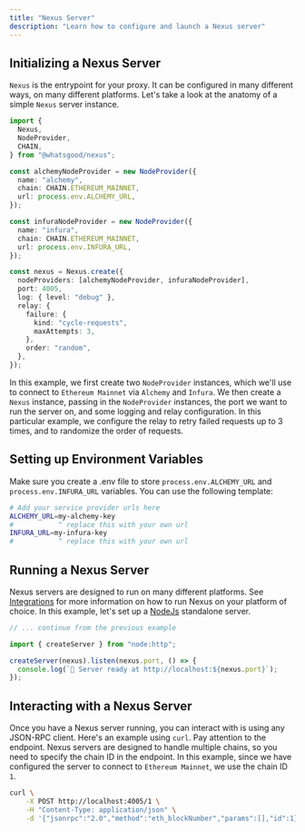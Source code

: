 ```yaml
---
title: "Nexus Server"
description: "Learn how to configure and launch a Nexus server"
---
```


## Initializing a Nexus Server

`Nexus` is the entrypoint for your proxy. It can be configured in many different ways, on many different platforms. Let's take a look at the anatomy of a simple `Nexus` server instance. 

```typescript
import {
  Nexus,
  NodeProvider,
  CHAIN,
} from "@whatsgood/nexus";

const alchemyNodeProvider = new NodeProvider({
  name: "alchemy",
  chain: CHAIN.ETHEREUM_MAINNET,
  url: process.env.ALCHEMY_URL,
});

const infuraNodeProvider = new NodeProvider({
  name: "infura",
  chain: CHAIN.ETHEREUM_MAINNET,
  url: process.env.INFURA_URL,
});

const nexus = Nexus.create({
  nodeProviders: [alchemyNodeProvider, infuraNodeProvider],
  port: 4005,
  log: { level: "debug" },
  relay: {
    failure: {
      kind: "cycle-requests",
      maxAttempts: 3,
    },
    order: "random",
  },
});
```

In this example, we first create two `NodeProvider` instances, which we'll use to connect to `Ethereum Mainnet` via `Alchemy` and `Infura`. We then create a `Nexus` instance, passing in the `NodeProvider` instances, the port we want to run the server on, and some logging and relay configuration. In this particular example, we configure the relay to retry failed requests up to 3 times, and to randomize the order of requests.

## Setting up Environment Variables

Make sure you create a .env file to store `process.env.ALCHEMY_URL` and `process.env.INFURA_URL` variables. You can use the following template:

```bash
# Add your service provider urls here
ALCHEMY_URL=my-alchemy-key
#           ^ replace this with your own url
INFURA_URL=my-infura-key
#           ^ replace this with your own url
```

## Running a Nexus Server

Nexus servers are designed to run on many different platforms. See [Integrations](/integrations/introduction) for more information on how to run Nexus on your platform of choice. In this example, let's set up a [NodeJs](/integrations/node-js) standalone server.

```typescript
// ... continue from the previous example

import { createServer } from "node:http";

createServer(nexus).listen(nexus.port, () => {
  console.log(`🚀 Server ready at http://localhost:${nexus.port}`);
});

```


## Interacting with a Nexus Server

Once you have a Nexus server running, you can interact with is using any JSON-RPC client. Here's an example using `curl`. Pay attention to the endpoint. Nexus servers are designed to handle multiple chains, so you need to specify the chain ID in the endpoint. In this example, since we have configured the server to connect to `Ethereum Mainnet`, we use the chain ID `1`.

```bash
curl \
    -X POST http://localhost:4005/1 \
    -H "Content-Type: application/json" \
    -d '{"jsonrpc":"2.0","method":"eth_blockNumber","params":[],"id":1}'

```
